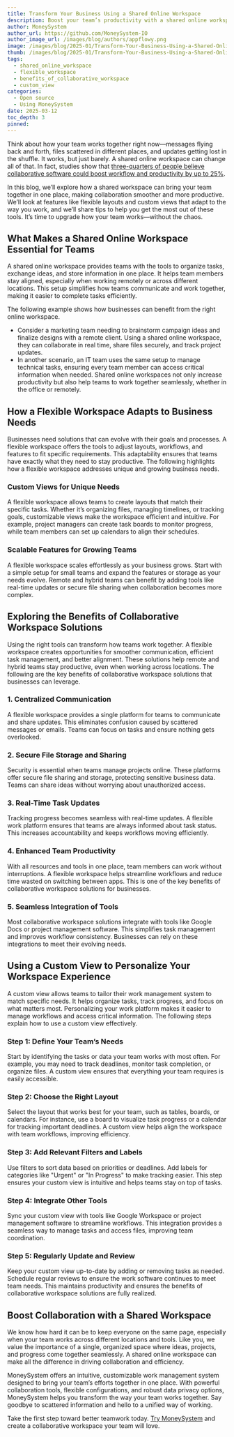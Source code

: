 ```yaml
---
title: Transform Your Business Using a Shared Online Workspace
description: Boost your team’s productivity with a shared online workspace. Discover its benefits, flexibility, and how custom views create tailored business solutions.
author: MoneySystem
author_url: https://github.com/MoneySystem-IO
author_image_url: /images/blog/authors/appflowy.png
image: /images/blog/2025-01/Transform-Your-Business-Using-a-Shared-Online-Workspace.png
thumb: /images/blog/2025-01/Transform-Your-Business-Using-a-Shared-Online-Workspace.png
tags:
  - shared_online_workspace
  - flexible_workspace
  - benefits_of_collaborative_workspace
  - custom_view
categories:
  - Open source
  - Using MoneySystem
date: 2025-03-12
toc_depth: 3
pinned:
---
```


Think about how your team works together right now—messages flying back and forth, files scattered in different places, and updates getting lost in the shuffle. It works, but just barely. A shared online workspace can change all of that. In fact, studies show that [three-quarters of people believe collaborative software could boost workflow and productivity by up to 25%](https://www2.deloitte.com/content/dam/Deloitte/se/Documents/technology-media-telecommunications/deloitte-digital-collaboration.pdf).

In this blog, we’ll explore how a shared workspace can bring your team together in one place, making collaboration smoother and more productive. We’ll look at features like flexible layouts and custom views that adapt to the way you work, and we’ll share tips to help you get the most out of these tools. It’s time to upgrade how your team works—without the chaos.

## **What Makes a Shared Online Workspace Essential for Teams**

A shared online workspace provides teams with the tools to organize tasks, exchange ideas, and store information in one place. It helps team members stay aligned, especially when working remotely or across different locations. This setup simplifies how teams communicate and work together, making it easier to complete tasks efficiently.

The following example shows how businesses can benefit from the right online workspace.

- Consider a marketing team needing to brainstorm campaign ideas and finalize designs with a remote client. Using a shared online workspace, they can collaborate in real time, share files securely, and track project updates.
- In another scenario, an IT team uses the same setup to manage technical tasks, ensuring every team member can access critical information when needed. Shared online workspaces not only increase productivity but also help teams to work together seamlessly, whether in the office or remotely.

## How a Flexible Workspace Adapts to Business Needs

Businesses need solutions that can evolve with their goals and processes. A flexible workspace offers the tools to adjust layouts, workflows, and features to fit specific requirements. This adaptability ensures that teams have exactly what they need to stay productive. The following highlights how a flexible workspace addresses unique and growing business needs.

### Custom Views for Unique Needs

A flexible workspace allows teams to create layouts that match their specific tasks. Whether it’s organizing files, managing timelines, or tracking goals, customizable views make the workspace efficient and intuitive. For example, project managers can create task boards to monitor progress, while team members can set up calendars to align their schedules.

### Scalable Features for Growing Teams

A flexible workspace scales effortlessly as your business grows. Start with a simple setup for small teams and expand the features or storage as your needs evolve. Remote and hybrid teams can benefit by adding tools like real-time updates or secure file sharing when collaboration becomes more complex.

## Exploring the Benefits of Collaborative Workspace Solutions

Using the right tools can transform how teams work together. A flexible workspace creates opportunities for smoother communication, efficient task management, and better alignment. These solutions help remote and hybrid teams stay productive, even when working across locations. The following are the key benefits of collaborative workspace solutions that businesses can leverage.

### 1\. Centralized Communication

A flexible workspace provides a single platform for teams to communicate and share updates. This eliminates confusion caused by scattered messages or emails. Teams can focus on tasks and ensure nothing gets overlooked.

### 2\. Secure File Storage and Sharing

Security is essential when teams manage projects online. These platforms offer secure file sharing and storage, protecting sensitive business data. Teams can share ideas without worrying about unauthorized access.

### 3\. Real-Time Task Updates

Tracking progress becomes seamless with real-time updates. A flexible work platform ensures that teams are always informed about task status. This increases accountability and keeps workflows moving efficiently.

### 4\. Enhanced Team Productivity

With all resources and tools in one place, team members can work without interruptions. A flexible workspace helps streamline workflows and reduce time wasted on switching between apps. This is one of the key benefits of collaborative workspace solutions for businesses.

### 5\. Seamless Integration of Tools

Most collaborative workspace solutions integrate with tools like Google Docs or project management software. This simplifies task management and improves workflow consistency. Businesses can rely on these integrations to meet their evolving needs.

## Using a Custom View to Personalize Your Workspace Experience

A custom view allows teams to tailor their work management system to match specific needs. It helps organize tasks, track progress, and focus on what matters most. Personalizing your work platform makes it easier to manage workflows and access critical information. The following steps explain how to use a custom view effectively.

### Step 1: Define Your Team’s Needs

Start by identifying the tasks or data your team works with most often. For example, you may need to track deadlines, monitor task completion, or organize files. A custom view ensures that everything your team requires is easily accessible.

### Step 2: Choose the Right Layout

Select the layout that works best for your team, such as tables, boards, or calendars. For instance, use a board to visualize task progress or a calendar for tracking important deadlines. A custom view helps align the workspace with team workflows, improving efficiency.

### Step 3: Add Relevant Filters and Labels

Use filters to sort data based on priorities or deadlines. Add labels for categories like "Urgent" or "In Progress" to make tracking easier. This step ensures your custom view is intuitive and helps teams stay on top of tasks.

### Step 4: Integrate Other Tools

Sync your custom view with tools like Google Workspace or project management software to streamline workflows. This integration provides a seamless way to manage tasks and access files, improving team coordination.

### Step 5: Regularly Update and Review

Keep your custom view up-to-date by adding or removing tasks as needed. Schedule regular reviews to ensure the work software continues to meet team needs. This maintains productivity and ensures the benefits of collaborative workspace solutions are fully realized.

## Boost Collaboration with a Shared Workspace

We know how hard it can be to keep everyone on the same page, especially when your team works across different locations and tools. Like you, we value the importance of a single, organized space where ideas, projects, and progress come together seamlessly. A shared online workspace can make all the difference in driving collaboration and efficiency.

MoneySystem offers an intuitive, customizable work management system designed to bring your team’s efforts together in one place. With powerful collaboration tools, flexible configurations, and robust data privacy options, MoneySystem helps you transform the way your team works together. Say goodbye to scattered information and hello to a unified way of working.

Take the first step toward better teamwork today. [Try MoneySystem](https://moneysystem.com.br/) and create a collaborative workspace your team will love.
